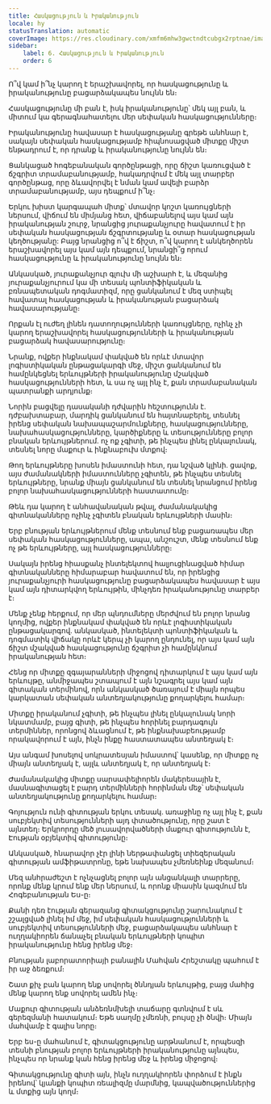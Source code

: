 ```yaml
---
title: Հասկացություն և Իրականություն
locale: hy
statusTranslation: automatic
coverImage: https://res.cloudinary.com/xmfm6mhw3gwctndtcubgx2rptnae/image/upload/v1741354419/small_cover_la_gran_rebelion_28716e29d2.webp
sidebar:
    label: 6. Հասկացություն և Իրականություն
    order: 6
---
```

Ո՞վ կամ ի՞նչ կարող է երաշխավորել, որ հասկացությունը և իրականությունը բացարձակապես նույնն են։

Հասկացությունը մի բան է, իսկ իրականությունը՝ մեկ այլ բան, և միտում կա գերագնահատելու մեր սեփական հասկացությունները։

Իրականությունը հավասար է հասկացությանը գրեթե անհնար է, սակայն սեփական հասկացությամբ հիպնոսացված միտքը միշտ ենթադրում է, որ դրանք և իրականությունը նույնն են։

Ցանկացած հոգեբանական գործընթացի, որը ճիշտ կառուցված է ճշգրիտ տրամաբանությամբ, հակադրվում է մեկ այլ տարբեր գործընթաց, որը ձևավորվել է նման կամ ավելի բարձր տրամաբանությամբ, այս դեպքում ի՞նչ։

Երկու խիստ կարգապահ միտք՝ մտավոր կոշտ կառույցների ներսում, վիճում են միմյանց հետ, վիճաբանելով այս կամ այն իրականության շուրջ, նրանցից յուրաքանչյուրը հավատում է իր սեփական հասկացության ճշգրտությանը և օտար հասկացության կեղծությանը: Բայց նրանցից ո՞վ է ճիշտ, ո՞վ կարող է անկեղծորեն երաշխավորել այս կամ այն դեպքում, նրանցի՞ց որում հասկացությունը և իրականությունը նույնն են։

Անկասկած, յուրաքանչյուր գլուխ մի աշխարհ է, և մեզանից յուրաքանչյուրում կա մի տեսակ պոնտիֆիկական և բռնապետական դոգմատիզմ, որը ցանկանում է մեզ ստիպել հավատալ հասկացության և իրականության բացարձակ հավասարությանը։

Որքան էլ ուժեղ լինեն դատողությունների կառույցները, ոչինչ չի կարող երաշխավորել հասկացությունների և իրականության բացարձակ հավասարությունը։

Նրանք, ովքեր ինքնակամ փակված են որևէ մտավոր լոգիստիկական ընթացակարգի մեջ, միշտ ցանկանում են համընկեցնել երևույթների իրականությունը մշակված հասկացությունների հետ, և սա ոչ այլ ինչ է, քան տրամաբանական պատրանքի արդյունք։

Նորին բացվելը դասականի դժվարին հեշտությունն է. դժբախտաբար, մարդիկ ցանկանում են հայտնաբերել, տեսնել իրենց սեփական նախապաշարմունքները, հասկացությունները, նախահասկացությունները, կարծիքները և տեսությունները բոլոր բնական երևույթներում. ոչ ոք չգիտի, թե ինչպես լինել ընկալունակ, տեսնել նորը մաքուր և ինքնաբուխ մտքով։

Թող երևույթները խոսեն իմաստունի հետ, դա նշված կլինի. ցավոք, այս ժամանակների իմաստունները չգիտեն, թե ինչպես տեսնել երևույթները, նրանք միայն ցանկանում են տեսնել նրանցում իրենց բոլոր նախահասկացությունների հաստատումը։

Թեև դա կարող է անհավանական թվալ, ժամանակակից գիտնականները ոչինչ չգիտեն բնական երևույթների մասին։

Երբ բնության երևույթներում մենք տեսնում ենք բացառապես մեր սեփական հասկացությունները, ապա, անշուշտ, մենք տեսնում ենք ոչ թե երևույթները, այլ հասկացությունները։

Սակայն իրենց հիասքանչ ինտելեկտով հալյուցինացված հիմար գիտնականները հիմարաբար հավատում են, որ իրենցից յուրաքանչյուրի հասկացությունը բացարձակապես հավասար է այս կամ այն դիտարկվող երևույթին, մինչդեռ իրականությունը տարբեր է։

Մենք չենք հերքում, որ մեր պնդումները մերժվում են բոլոր նրանց կողմից, ովքեր ինքնակամ փակված են որևէ լոգիստիկական ընթացակարգով. անկասկած, ինտելեկտի պոնտիֆիկական և դոգմատիկ վիճակը որևէ կերպ չի կարող ընդունել, որ այս կամ այն ճիշտ մշակված հասկացությունը ճշգրիտ չի համընկնում իրականության հետ։

Հենց որ միտքը զգայարանների միջոցով դիտարկում է այս կամ այն երևույթը, անմիջապես շտապում է այն նշագրել այս կամ այն գիտական տերմինով, որն անկասկած ծառայում է միայն որպես կարկատան սեփական անտեղյակությունը քողարկելու համար։

Միտքը իրականում չգիտի, թե ինչպես լինել ընկալունակ նորի նկատմամբ, բայց գիտի, թե ինչպես հորինել բարդագույն տերմիններ, որոնցով ձևացնում է, թե ինքնախաբեությամբ որակավորում է այն, ինչն ինքը հաստատապես անտեղյակ է։

Այս անգամ խոսելով սոկրատեսյան իմաստով՝ կասենք, որ միտքը ոչ միայն անտեղյակ է, այլև անտեղյակ է, որ անտեղյակ է։

Ժամանակակից միտքը սարսափելիորեն մակերեսային է, մասնագիտացել է բարդ տերմինների հորինման մեջ՝ սեփական անտեղյակությունը քողարկելու համար։

Գոյություն ունի գիտության երկու տեսակ. առաջինը ոչ այլ ինչ է, քան սուբյեկտիվ տեսությունների այդ փտածությունը, որը շատ է այնտեղ։ Երկրորդը մեծ լուսավորվածների մաքուր գիտությունն է, Էության օբյեկտիվ գիտությունը։

Անկասկած, հնարավոր չէր լինի ներթափանցել տիեզերական գիտության ամֆիթատրոնը, եթե նախապես չմեռնեինք մեզանում։

Մեզ անհրաժեշտ է ոչնչացնել բոլոր այն անցանկալի տարրերը, որոնք մենք կրում ենք մեր ներսում, և որոնք միասին կազմում են Հոգեբանության Ես-ը։

Քանի դեռ էության գերազանց գիտակցությունը շարունակում է շշալցված լինել իմ մեջ, իմ սեփական հասկացությունների և սուբյեկտիվ տեսությունների մեջ, բացարձակապես անհնար է ուղղակիորեն ճանաչել բնական երևույթների կոպիտ իրականությունը հենց իրենց մեջ։

Բնության լաբորատորիայի բանալին Մահվան Հրեշտակը պահում է իր աջ ձեռքում։

Շատ քիչ բան կարող ենք սովորել ծննդյան երևույթից, բայց մահից մենք կարող ենք սովորել ամեն ինչ։

Մաքուր գիտության անձեռնմխելի տաճարը գտնվում է սև գերեզմանի հատակում։ Եթե սաղմը չմեռնի, բույսը չի ծնվի։ Միայն մահվամբ է գալիս նորը։

Երբ ես-ը մահանում է, գիտակցությունը արթնանում է, որպեսզի տեսնի բնության բոլոր երևույթների իրականությունը այնպես, ինչպես որ նրանք կան հենց իրենց մեջ և իրենց միջոցով։

Գիտակցությունը գիտի այն, ինչն ուղղակիորեն փորձում է ինքն իրենով՝ կյանքի կոպիտ ռեալիզմը մարմնից, կապվածություններից և մտքից այն կողմ։

